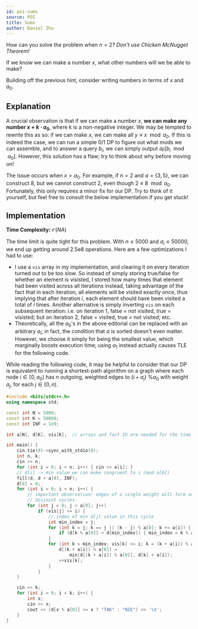 ```yaml
---
id: poi-sums
source: POI
title: Sums
author: Daniel Zhu
---
```


<Spoiler title="Hint 1">

How can you solve the problem when $n = 2$? *Don't use Chicken McNugget Theorem!*

</Spoiler>

<Spoiler title="Hint 2">

If we know we can make a number $x$, what other numbers will we be able to make?

</Spoiler>

<Spoiler title="Hint 3">

Building off the previous hint, consider writing numbers in terms of $x$ and $a_0$.

</Spoiler>

## Explanation

A crucial observation is that if we can make a number $x$, **we can make any number $x + k\cdot a_0$**, where k is a non-negative integer.
We may be tempted to rewrite this as so: if we can make $x$, we can make all $y \equiv x \mod a_0$.
If this is indeed the case, we can run a simple 0/1 DP to figure out what mods we can assemble, and to answer a query $b_i$, we can simply output $\texttt{dp}[b_i \mod a_0]$.
However, this solution has a flaw; try to think about why before moving on!

The issue occurs when $x > a_0$. For example, if $n = 2$ and $a = \{3, 5\}$, we
can construct 8, but we cannot construct 2, even though $2 \equiv 8 \mod a_0$.
Fortunately, this only requires a minor fix for our DP. Try to think of it
yourself, but feel free to consult the below implementation if you get stuck!

## Implementation

**Time Complexity:** $\mathcal{O}(NA)$

The time limit is quite tight for this problem.
With $n \leq 5000$ and $a_i \leq 50000$, we end up getting around $2.5\text{e}8$ operations.
Here are a few optimizations I had to use:

- I use a $\texttt{vis}$ array in my implementation, and clearing it on every iteration turned out to be too slow. So instead of simply storing true/false for whether an element is visisted, I stored how many times that element had been visited across all iterations instead, taking advantage of the fact that in each iteration, all elements will be visited exactly once, thus implying that after iteration $i$, each element should have been visited a total of $i$ times. Another alternative is simply inverting $\texttt{vis}$ on each subsequent iteration: i.e. on iteration 1, false = not visited, true =
  visisted; but on iteration 2, false = visited, true = not visited; etc.
- Theoretically, all the $a_0$'s in the above editorial can be replaced with an
  arbitrary $a_i$; in fact, the condition that $a$ is sorted doesn't even
  matter. However, we choose it simply for being the smallest value, which
  marginally boosts execution time; using $a_1$ instead actually causes TLE for
  the following code.

While reading the following code, it may be helpful to consider that our DP is equivalent to running a shortest-path algorithm on a graph where each node $i \in [0, a_0)$ has $n$ outgoing, weighted edges to $(i + a_j) \text{ \% }a_0$ with weight $a_j$, for each $j \in [0, n).$

<LanguageSection>
<CPPSection>

```cpp
#include <bits/stdc++.h>
using namespace std;

const int N = 5000;
const int K = 50000;
const int INF = 1e9;

int a[N], d[K], vis[K];  // arrays and fast IO are needed for the time limit

int main() {
	cin.tie(0)->sync_with_stdio(0);
	int n, k;
	cin >> n;
	for (int i = 0; i < n; i++) { cin >> a[i]; }
	// d[i] -> min value we can make congruent to i (mod a[0])
	fill(d, d + a[0], INF);
	d[0] = 0;
	for (int i = 0; i < n; i++) {
		// important observation: edges of a single weight will form several
		// disjoint cycles
		for (int j = 0; j < a[0]; j++)
			if (vis[j] <= i) {
				// index of min d[j] value in this cycle
				int min_index = j;
				for (int k = j; k == j || (k - j) % a[0]; k += a[i]) {
					if (d[k % a[0]] < d[min_index]) { min_index = k % a[0]; }
				}
				for (int k = min_index; vis[k] <= i; k = (k + a[i]) % a[0]) {
					d[(k + a[i]) % a[0]] =
					    min(d[(k + a[i]) % a[0]], d[k] + a[i]);
					++vis[k];
				}
			}
	}

	cin >> k;
	for (int i = 0; i < k; i++) {
		int x;
		cin >> x;
		cout << (d[x % a[0]] <= x ? "TAK" : "NIE") << '\n';
	}
}
```

</CPPSection>
</LanguageSection>
